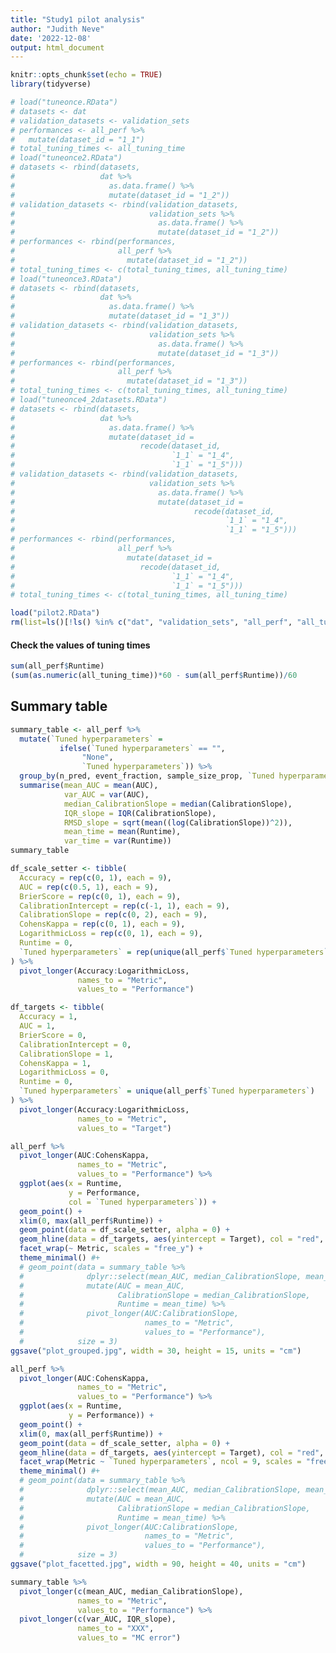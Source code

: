 ```yaml
---
title: "Study1 pilot analysis"
author: "Judith Neve"
date: '2022-12-08'
output: html_document
---
```


```r
knitr::opts_chunk$set(echo = TRUE)
library(tidyverse)
```

```r
# load("tuneonce.RData")
# datasets <- dat
# validation_datasets <- validation_sets
# performances <- all_perf %>%
#   mutate(dataset_id = "1_1")
# total_tuning_times <- all_tuning_time
# load("tuneonce2.RData")
# datasets <- rbind(datasets,
#                   dat %>%
#                     as.data.frame() %>%
#                     mutate(dataset_id = "1_2"))
# validation_datasets <- rbind(validation_datasets,
#                              validation_sets %>%
#                                as.data.frame() %>%
#                                mutate(dataset_id = "1_2"))
# performances <- rbind(performances,
#                       all_perf %>%
#                         mutate(dataset_id = "1_2"))
# total_tuning_times <- c(total_tuning_times, all_tuning_time)
# load("tuneonce3.RData")
# datasets <- rbind(datasets,
#                   dat %>%
#                     as.data.frame() %>%
#                     mutate(dataset_id = "1_3"))
# validation_datasets <- rbind(validation_datasets,
#                              validation_sets %>%
#                                as.data.frame() %>%
#                                mutate(dataset_id = "1_3"))
# performances <- rbind(performances,
#                       all_perf %>%
#                         mutate(dataset_id = "1_3"))
# total_tuning_times <- c(total_tuning_times, all_tuning_time)
# load("tuneonce4_2datasets.RData")
# datasets <- rbind(datasets,
#                   dat %>%
#                     as.data.frame() %>%
#                     mutate(dataset_id =
#                            recode(dataset_id,
#                                   `1_1` = "1_4",
#                                   `1_1` = "1_5")))
# validation_datasets <- rbind(validation_datasets,
#                              validation_sets %>%
#                                as.data.frame() %>%
#                                mutate(dataset_id =
#                                        recode(dataset_id,
#                                               `1_1` = "1_4",
#                                               `1_1` = "1_5")))
# performances <- rbind(performances,
#                       all_perf %>%
#                         mutate(dataset_id =
#                            recode(dataset_id,
#                                   `1_1` = "1_4",
#                                   `1_1` = "1_5")))
# total_tuning_times <- c(total_tuning_times, all_tuning_time)
```


```r
load("pilot2.RData")
rm(list=ls()[!ls() %in% c("dat", "validation_sets", "all_perf", "all_tuning_time")])
```

#### Check the values of tuning times

```r
sum(all_perf$Runtime)
(sum(as.numeric(all_tuning_time))*60 - sum(all_perf$Runtime))/60
```

## Summary table

```r
summary_table <- all_perf %>%
  mutate(`Tuned hyperparameters` =
           ifelse(`Tuned hyperparameters` == "",
                "None",
                `Tuned hyperparameters`)) %>% 
  group_by(n_pred, event_fraction, sample_size_prop, `Tuned hyperparameters`) %>% 
  summarise(mean_AUC = mean(AUC),
            var_AUC = var(AUC),
            median_CalibrationSlope = median(CalibrationSlope),
            IQR_slope = IQR(CalibrationSlope),
            RMSD_slope = sqrt(mean((log(CalibrationSlope))^2)),
            mean_time = mean(Runtime),
            var_time = var(Runtime))
summary_table
```

```r
df_scale_setter <- tibble(
  Accuracy = rep(c(0, 1), each = 9),
  AUC = rep(c(0.5, 1), each = 9),
  BrierScore = rep(c(0, 1), each = 9),
  CalibrationIntercept = rep(c(-1, 1), each = 9),
  CalibrationSlope = rep(c(0, 2), each = 9),
  CohensKappa = rep(c(0, 1), each = 9),
  LogarithmicLoss = rep(c(0, 1), each = 9),
  Runtime = 0,
  `Tuned hyperparameters` = rep(unique(all_perf$`Tuned hyperparameters`), 2)
) %>%
  pivot_longer(Accuracy:LogarithmicLoss,
               names_to = "Metric",
               values_to = "Performance")

df_targets <- tibble(
  Accuracy = 1,
  AUC = 1,
  BrierScore = 0,
  CalibrationIntercept = 0,
  CalibrationSlope = 1,
  CohensKappa = 1,
  LogarithmicLoss = 0,
  Runtime = 0,
  `Tuned hyperparameters` = unique(all_perf$`Tuned hyperparameters`)
) %>%
  pivot_longer(Accuracy:LogarithmicLoss,
               names_to = "Metric",
               values_to = "Target")

all_perf %>%
  pivot_longer(AUC:CohensKappa,
               names_to = "Metric",
               values_to = "Performance") %>%
  ggplot(aes(x = Runtime,
             y = Performance,
             col = `Tuned hyperparameters`)) +
  geom_point() +
  xlim(0, max(all_perf$Runtime)) +
  geom_point(data = df_scale_setter, alpha = 0) +
  geom_hline(data = df_targets, aes(yintercept = Target), col = "red", lty = "dotted") +
  facet_wrap(~ Metric, scales = "free_y") +
  theme_minimal() #+
  # geom_point(data = summary_table %>%
  #              dplyr::select(mean_AUC, median_CalibrationSlope, mean_time, `Tuned hyperparameters`) %>%
  #              mutate(AUC = mean_AUC,
  #                     CalibrationSlope = median_CalibrationSlope,
  #                     Runtime = mean_time) %>%
  #              pivot_longer(AUC:CalibrationSlope,
  #                           names_to = "Metric",
  #                           values_to = "Performance"),
  #            size = 3)
ggsave("plot_grouped.jpg", width = 30, height = 15, units = "cm")
```

```r
all_perf %>%
  pivot_longer(AUC:CohensKappa,
               names_to = "Metric",
               values_to = "Performance") %>%
  ggplot(aes(x = Runtime,
             y = Performance)) +
  geom_point() +
  xlim(0, max(all_perf$Runtime)) +
  geom_point(data = df_scale_setter, alpha = 0) +
  geom_hline(data = df_targets, aes(yintercept = Target), col = "red", lty = "dotted") +
  facet_wrap(Metric ~ `Tuned hyperparameters`, ncol = 9, scales = "free_y") +
  theme_minimal() #+
  # geom_point(data = summary_table %>%
  #              dplyr::select(mean_AUC, median_CalibrationSlope, mean_time, `Tuned hyperparameters`) %>%
  #              mutate(AUC = mean_AUC,
  #                     CalibrationSlope = median_CalibrationSlope,
  #                     Runtime = mean_time) %>%
  #              pivot_longer(AUC:CalibrationSlope,
  #                           names_to = "Metric",
  #                           values_to = "Performance"),
  #            size = 3)
ggsave("plot_facetted.jpg", width = 90, height = 40, units = "cm")
```


```r
summary_table %>% 
  pivot_longer(c(mean_AUC, median_CalibrationSlope),
               names_to = "Metric",
               values_to = "Performance") %>% 
  pivot_longer(c(var_AUC, IQR_slope),
               names_to = "XXX",
               values_to = "MC error")
```

